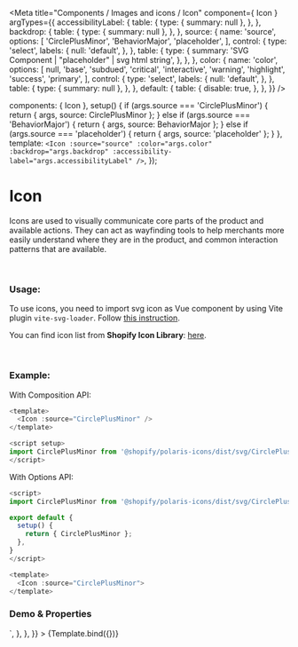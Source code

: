 

<Meta
  title="Components / Images and icons / Icon"
  component={ Icon }
  argTypes={{
    accessibilityLabel: {
      table: {
        type: { summary: null },
      },
    },
    backdrop: {
      table: {
        type: { summary: null },
      },
    },
    source: {
      name: 'source',
      options: [
        'CirclePlusMinor',
        'BehaviorMajor',
        'placeholder',
      ],
      control: {
        type: 'select',
        labels: {
          null: 'default',
        },
      },
      table: {
        type: {
          summary: 'SVG Component | "placeholder" | svg html string',
        },
      },
    },
    color: {
      name: 'color',
      options: [
        null,
        'base',
        'subdued',
        'critical',
        'interactive',
        'warning',
        'highlight',
        'success',
        'primary',
      ],
      control: {
        type: 'select',
        labels: {
          null: 'default',
        },
      },
      table: {
        type: {
          summary: null
        },
      },
    },
    default: {
      table: {
        disable: true,
      },
    },
  }}
/>

  components: { Icon },
  setup() {
    if (args.source === 'CirclePlusMinor') {
      return { args, source: CirclePlusMinor };
    } else if (args.source === 'BehaviorMajor') {
      return { args, source: BehaviorMajor };
    } else if (args.source === 'placeholder') {
      return { args, source: 'placeholder' };
    }
  },
  template: `<Icon :source="source" :color="args.color" :backdrop="args.backdrop" :accessibility-label="args.accessibilityLabel" />`,
});

# Icon

Icons are used to visually communicate core parts of the product and available actions.
They can act as wayfinding tools to help merchants more easily understand where they are in the product,
and common interaction patterns that are available.

<br/>

### **Usage:**

To use icons, you need to import svg icon as Vue component by using Vite plugin `vite-svg-loader`. Follow [this instruction](./?path=/docs/polaris-icons--page).<br/>

You can find icon list from **Shopify Icon Library**: [here](https://polaris-icons.shopify.com/).

<br/>

### **Example:**

With Composition API:

```javascript
<template>
  <Icon :source="CirclePlusMinor" />
</template>

<script setup>
import CirclePlusMinor from '@shopify/polaris-icons/dist/svg/CirclePlusMinor.svg';
</script>
```

With Options API:

```javascript
<script>
import CirclePlusMinor from '@shopify/polaris-icons/dist/svg/CirclePlusMinor.svg';

export default {
  setup() {
    return { CirclePlusMinor };
  },
}
</script>

<template>
  <Icon :source="CirclePlusMinor">
</template>
```

### **Demo & Properties**

<Canvas>
  <Story
    name="Icon"
    height="30px"
    args={{
      source: 'CirclePlusMinor',
    }}
    parameters={{
      docs: {
        source: {
          code: dedent`
            <Icon :source="CirclePlusMinor" />
            <script setup>
            </script>
          `,
        },
      },
    }}
  >
    {Template.bind({})}
  </Story>
</Canvas>

<ArgsTable story="Icon" />
